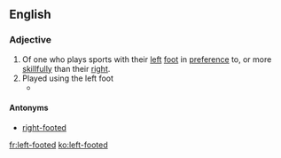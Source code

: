 ==English==

===Adjective===
{{en-adj|head=[[left]]-[[footed]]}}

# Of one who plays sports with their [[left]] [[foot]] in [[preference]] to, or more [[skillfully]] than their [[right]].
# Played using the left foot
#* {{quote-news
|year=2010
|date=December 29
|author=Chris Whyatt
|title=Chelsea 1 - 0 Bolton
|work=BBC
|url=http://news.bbc.co.uk/sport1/hi/football/eng_prem/9309542.stm
|page=
|passage=Poised link-up play between Essien and Lampard set the Ghanaian midfielder free soon after but his '''left-footed''' shot from outside the box was too weak.}}

====Antonyms====
* [[right-footed]]

[[fr:left-footed]]
[[ko:left-footed]]